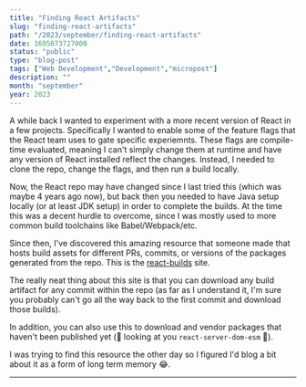 ```yaml
---
title: "Finding React Artifacts"
slug: "finding-react-artifacts"
path: "/2023/september/finding-react-artifacts"
date: 1695073727000
status: "public"
type: "blog-post"
tags: ["Web Development","Development","micropost"]
description: ""
month: "september"
year: 2023
---
```



A while back I wanted to experiment with a more recent version of React in a few
projects. Specifically I wanted to enable some of the feature flags that the
React team uses to gate specific experiemnts. These flags are compile-time
evaluated, meaning I can't simply change them at runtime and have any version of
React installed reflect the changes. Instead, I needed to clone the repo, change
the flags, and then run a build locally.

Now, the React repo may have changed since I last tried this (which was maybe 4
years ago now), but back then you needed to have Java setup locally (or at least
JDK setup) in order to complete the builds. At the time this was a decent hurdle
to overcome, since I was mostly used to more common build toolchains like
Babel/Webpack/etc.

Since then, I've discovered this amazing resource that someone made that hosts
build assets for different PRs, commits, or versions of the packages generated
from the repo. This is the [react-builds](https://react-builds.vercel.app/)
site.

The really neat thing about this site is that you can download any build
artifact for any commit within the repo (as far as I understand it, I'm sure you
probably can't go all the way back to the first commit and download those
builds).

In addition, you can also use this to download and vendor packages that haven't
been published yet (👀 looking at you `react-server-dom-esm` 👀).

I was trying to find this resource the other day so I figured I'd blog a bit
about it as a form of long term memory 😂.

---

